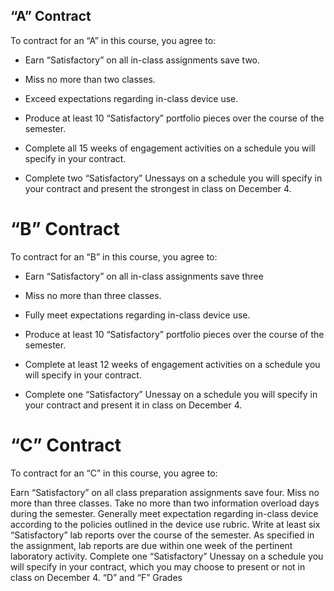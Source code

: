 ## "A" Contract

To contract for an "A" in this course, you agree to:

- Earn "Satisfactory" on all in-class assignments save two.

- Miss no more than two classes.

- Exceed expectations regarding in-class device use.

- Produce at least 10 "Satisfactory" portfolio pieces over the course of the semester. 

- Complete all 15 weeks of engagement activities on a schedule you will specify in your contract. 

- Complete two "Satisfactory" Unessays on a schedule you will specify in your contract and present the strongest in class on December 4.


# "B" Contract
To contract for an "B" in this course, you agree to:

- Earn "Satisfactory" on all in-class assignments save three

- Miss no more than three classes.

- Fully meet expectations regarding in-class device use.

- Produce at least 10 "Satisfactory" portfolio pieces over the course of the semester. 

- Complete at least 12 weeks of engagement activities on a schedule you will specify in your contract. 

- Complete one "Satisfactory" Unessay on a schedule you will specify in your contract and present it in class on December 4.


# "C" Contract

To contract for an "C" in this course, you agree to:

Earn "Satisfactory" on all class preparation assignments save four.
Miss no more than three classes.
Take no more than two information overload days during the semester.
Generally meet expectation regarding in-class device according to the policies outlined in the device use rubric.
Write at least six "Satisfactory" lab reports over the course of the semester. As specified in the assignment, lab reports are due within one week of the pertinent laboratory activity.
Complete one "Satisfactory" Unessay on a schedule you will specify in your contract, which you may choose to present or not in class on December 4.
"D" and "F" Grades

